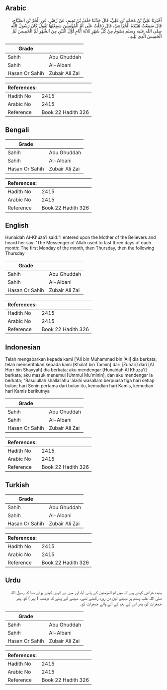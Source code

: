 ## Arabic


<div dir="rtl" lang="ar" style={{fontSize:'larger',backgroundColor:'#f8f9fa',padding:20}}>
أَخْبَرَنَا عَلِيُّ بْنُ مُحَمَّدِ بْنِ عَلِيٍّ، قَالَ حَدَّثَنَا خَلَفُ بْنُ تَمِيمٍ، عَنْ زُهَيْرٍ، عَنِ الْحُرِّ بْنِ الصَّيَّاحِ، قَالَ سَمِعْتُ هُنَيْدَةَ الْخُزَاعِيَّ، قَالَ دَخَلْتُ عَلَى أُمِّ الْمُؤْمِنِينَ سَمِعْتُهَا تَقُولُ كَانَ رَسُولُ اللَّهِ صلى الله عليه وسلم يَصُومُ مِنْ كُلِّ شَهْرٍ ثَلاَثَةَ أَيَّامٍ أَوَّلَ اثْنَيْنِ مِنَ الشَّهْرِ ثُمَّ الْخَمِيسَ ثُمَّ الْخَمِيسَ الَّذِي يَلِيهِ ‏.‏
</div>
<div style={{backgroundColor:'#f8f9fa',padding:20, marginBottom: 10}}><table> <thead> <tr> <th>Grade</th> <th></th> </tr> </thead> <tbody> <tr><td>Sahih</td><td>Abu Ghuddah</td></tr><tr><td>Sahih</td><td>Al-Albani</td></tr><tr><td>Hasan Or Sahih</td><td>Zubair Ali Zai</td></tr></tbody></table><table> <thead> <tr> <th>References:</th> <th></th> </tr> </thead> <tbody><tr><td>Hadith No</td><td>2415</td></tr><tr><td>Arabic No</td><td>2415</td></tr><tr><td>Reference</td><td>Book 22 Hadith 326</td></tr></tbody></table></div>

## Bengali


<div dir="ltr" lang="bn" style={{fontSize:'larger',backgroundColor:'#f8f9fa',padding:20}}>

</div>
<div style={{backgroundColor:'#f8f9fa',padding:20, marginBottom: 10}}><table> <thead> <tr> <th>Grade</th> <th></th> </tr> </thead> <tbody> <tr><td>Sahih</td><td>Abu Ghuddah</td></tr><tr><td>Sahih</td><td>Al-Albani</td></tr><tr><td>Hasan Or Sahih</td><td>Zubair Ali Zai</td></tr></tbody></table><table> <thead> <tr> <th>References:</th> <th></th> </tr> </thead> <tbody><tr><td>Hadith No</td><td>2415</td></tr><tr><td>Arabic No</td><td>2415</td></tr><tr><td>Reference</td><td>Book 22 Hadith 326</td></tr></tbody></table></div>

## English


<div dir="ltr" lang="en" style={{fontSize:'larger',backgroundColor:'#f8f9fa',padding:20}}>
Hunaidah Al-Khuza'i said:"I entered upon the Mother of the Believers and heard her say: 'The Messenger of Allah used to fast three days of each month: The first Monday of the month, then Thursday, then the following Thursday
</div>
<div style={{backgroundColor:'#f8f9fa',padding:20, marginBottom: 10}}><table> <thead> <tr> <th>Grade</th> <th></th> </tr> </thead> <tbody> <tr><td>Sahih</td><td>Abu Ghuddah</td></tr><tr><td>Sahih</td><td>Al-Albani</td></tr><tr><td>Hasan Or Sahih</td><td>Zubair Ali Zai</td></tr></tbody></table><table> <thead> <tr> <th>References:</th> <th></th> </tr> </thead> <tbody><tr><td>Hadith No</td><td>2415</td></tr><tr><td>Arabic No</td><td>2415</td></tr><tr><td>Reference</td><td>Book 22 Hadith 326</td></tr></tbody></table></div>

## Indonesian


<div dir="ltr" lang="id" style={{fontSize:'larger',backgroundColor:'#f8f9fa',padding:20}}>
Telah mengabarkan kepada kami ['Ali bin Muhammad bin 'Ali] dia berkata; telah menceritakan kepada kami [Khalaf bin Tamim] dari [Zuhair] dari [Al Hurr bin Shayyah] dia berkata; aku mendengar [Hunaidah Al Khuza'i] berkata; aku masuk menemui [Ummul Mu'minin], dan aku mendengar ia berkata; "Rasulullah shallallahu 'alaihi wasallam berpuasa tiga hari setiap bulan; hari Senin pertama dari bulan itu, kemudian hari Kamis, kemudian hari Kamis berikutnya
</div>
<div style={{backgroundColor:'#f8f9fa',padding:20, marginBottom: 10}}><table> <thead> <tr> <th>Grade</th> <th></th> </tr> </thead> <tbody> <tr><td>Sahih</td><td>Abu Ghuddah</td></tr><tr><td>Sahih</td><td>Al-Albani</td></tr><tr><td>Hasan Or Sahih</td><td>Zubair Ali Zai</td></tr></tbody></table><table> <thead> <tr> <th>References:</th> <th></th> </tr> </thead> <tbody><tr><td>Hadith No</td><td>2415</td></tr><tr><td>Arabic No</td><td>2415</td></tr><tr><td>Reference</td><td>Book 22 Hadith 326</td></tr></tbody></table></div>

## Turkish


<div dir="ltr" lang="tr" style={{fontSize:'larger',backgroundColor:'#f8f9fa',padding:20}}>

</div>
<div style={{backgroundColor:'#f8f9fa',padding:20, marginBottom: 10}}><table> <thead> <tr> <th>Grade</th> <th></th> </tr> </thead> <tbody> <tr><td>Sahih</td><td>Abu Ghuddah</td></tr><tr><td>Sahih</td><td>Al-Albani</td></tr><tr><td>Hasan Or Sahih</td><td>Zubair Ali Zai</td></tr></tbody></table><table> <thead> <tr> <th>References:</th> <th></th> </tr> </thead> <tbody><tr><td>Hadith No</td><td>2415</td></tr><tr><td>Arabic No</td><td>2415</td></tr><tr><td>Reference</td><td>Book 22 Hadith 326</td></tr></tbody></table></div>

## Urdu


<div dir="rtl" lang="ur" style={{fontSize:'larger',backgroundColor:'#f8f9fa',padding:20}}>
ہنیدہ خزاعی کہتے ہیں کہ میں ام المؤمنین کے پاس آیا، اور میں نے انہیں کہتے ہوئے سنا کہ رسول اللہ صلی اللہ علیہ وسلم ہر مہینے تین دن روزہ رکھتے تھے۔ مہینے کے پہلے کہ دوشنبہ ( پیر ) کو، پھر جمعرات کو، پھر اس کے بعد کے آنے والے جمعرات کو۔
</div>
<div style={{backgroundColor:'#f8f9fa',padding:20, marginBottom: 10}}><table> <thead> <tr> <th>Grade</th> <th></th> </tr> </thead> <tbody> <tr><td>Sahih</td><td>Abu Ghuddah</td></tr><tr><td>Sahih</td><td>Al-Albani</td></tr><tr><td>Hasan Or Sahih</td><td>Zubair Ali Zai</td></tr></tbody></table><table> <thead> <tr> <th>References:</th> <th></th> </tr> </thead> <tbody><tr><td>Hadith No</td><td>2415</td></tr><tr><td>Arabic No</td><td>2415</td></tr><tr><td>Reference</td><td>Book 22 Hadith 326</td></tr></tbody></table></div>